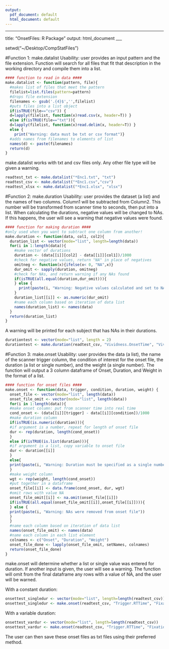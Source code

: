 ```yaml
---
output:
  pdf_document: default
  html_document: default
---
```

___
title: "OnsetFiles: R Package"
output: html_document
___

setwd("~/Desktop/CompStatFiles")

#Function 1: make.datalist
Usability: user provides an input pattern and the file extension. Function will search for all files that fit that description in the working directory and compile them into a list.

```r
#### function to read in data ####
make.datalist <- function(pattern, file){
  #makes list of files that meet the pattern
  filelist=list.files(pattern=pattern)
  #drops file extension
  filenames <- gsub('.{4}$','',filelist)
  #puts files into a list object
  if(isTRUE(file=="csv")) {
  d=lapply(filelist, function(x)read.csv(x, header=T)) }
  else if(isTRUE(file=="txt")){   
  d=lapply(filelist, function(x)read.delim(x, header=T)) }
  else {
    print("Warning: data must be txt or csv format")}
  #adds names from filenames to elements of list
  names(d) <- paste(filenames)
  return(d)
}
```

make.datalist works with txt and csv files only. Any other file type will be given a warning.

```r
readtest_txt <- make.datalist("*Enc1.txt", "txt")
readtest_csv <- make.datalist("*Enc1.csv","csv")
readtest_xlsx <- make.datalist("*Enc1.xlsx", "xlsx")
```


#Function 2: make.duration
Usability: user provides the dataset (a list) and the names of two columns. Column1 will be subtracted from Column2. This number will be transformed from scanner time to seconds, then put into a list. When calculating the durations, negative values will be changed to NAs. If this happens, the user will see a warning that negative values were found.

```r
#### function for making duration ####
#only used when you want to subtract one column from another!
make.duration <- function(data, col1, col2){
  duration_list <- vector(mode="list", length=length(data))
  for(i in 1:length(data)){
    #make vector of durations
    duration <- (data[[i]][col2] - data[[i]][col1])/1000
    #check for negative values, return "NA" in place of negatives
    omitneg <- function(x){ifelse(x< 0, "NA",x)}
    dur_omit <- sapply(duration, omitneg)
    #check for NAs, and return warning if any NAs found
    if(isTRUE(all.equal(duration,dur_omit))){
    } else {
      print(paste(i, "Warning: Negative values calculated and set to NA"))
    }
    duration_list[[i]] <- as.numeric(dur_omit)
    #name each column based on iteration of data list
    names(duration_list) <- names(data)
  }
  return(duration_list)
}
```


A warning will be printed for each subject that has NAs in their durations.
```r
durationtest <- vector(mode="list", length = 2)
durationtest <- make.duration(readtest_csv, "Vividness.OnsetTime", "Vividness.RTTime")
```


#Function 3: make.onset
Usability: user provides the data (a list), the name of the scanner trigger column, the condition of interest for the onset file, the duration (a list or single number), and the weight (a single number). The function will output a 3 column dataframe of Onset, Duration, and Weight in the format of a list.

```r
#### function for onset files ####
make.onset <- function(data, trigger, condition, duration, weight) {
  onset_file <- vector(mode="list", length(data))
  onset_file_omit <- vector(mode="list", length(data))
  for(i in 1:length(data)){
  #make onset column: put from scanner time into real time
  cond_onset <- (data[[i]][trigger] - data[[i]][condition])/1000
  #make duration column
  if(isTRUE(is.numeric(duration))){
  #if argument is a number, repeat for length of onset file
  dur <- rep(duration, length(cond_onset))
  }
  else if(isTRUE(is.list(duration))){
  #if argument is a list, copy variable to onset file
  dur <- duration[[i]]
  }
  else{
  print(paste(i, "Warning: Duration must be specified as a single number or list"))
  }
  #make weight column
  wgt <- rep(weight, length(cond_onset))
  #put together in a dataframe
  onset_file[[i]] <- data.frame(cond_onset, dur, wgt)
  #omit rows with value NA
  onset_file_omit[[i]] <- na.omit(onset_file[[i]])
  if(isTRUE(all.equal(onset_file_omit[[i]],onset_file[[i]]))){
  } else {
  print(paste(i, "Warning: NAs were removed from onset file"))
  }
  }
  #name each column based on iteration of data list
  names(onset_file_omit) <- names(data)
  #name each column in each list element
  colnames <- c("Onset", "Duration", "Weight")
  onset_file_done <- lapply(onset_file_omit, setNames, colnames)
  return(onset_file_done)
}
```

make.onset will determine whether a list or single value was entered for duration. If another input is given, the user will see a warning. The function will omit from the final dataframe any rows with a value of NA, and the user will be warned.

With a constant duration:
```r
onsettest_singledur <- vector(mode="list", length=length(readtest_csv))
onsettest_singledur <- make.onset(readtest_csv, "Trigger.RTTime", "Fixation.OnsetTime", 2, 1)
```

With a variable duration:
```r
onsettest_vardur <- vector(mode="list", length=length(readtest_csv))
onsettest_vardur <- make.onset(readtest_csv, "Trigger.RTTime", "Fixation.OnsetTime", durationtest, 1)
```

The user can then save these onset files as txt files using their preferred method.
